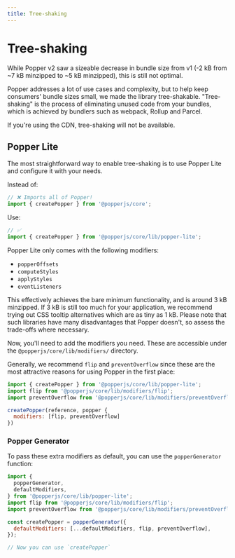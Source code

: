 ```yaml
---
title: Tree-shaking
---
```


# Tree-shaking

While Popper v2 saw a sizeable decrease in bundle size from v1 (-2 kB from ~7 kB
minzipped to ~5 kB minzipped), this is still not optimal.

Popper addresses a lot of use cases and complexity, but to help keep consumers'
bundle sizes small, we made the library tree-shakable. "Tree-shaking" is the
process of eliminating unused code from your bundles, which is achieved by
bundlers such as webpack, Rollup and Parcel.

If you're using the CDN, tree-shaking will not be available.

## Popper Lite

The most straightforward way to enable tree-shaking is to use Popper Lite and
configure it with your needs.

Instead of:

```js
// ❌ Imports all of Popper!
import { createPopper } from '@popperjs/core';
```

Use:

```js
// ✅
import { createPopper } from '@popperjs/core/lib/popper-lite';
```

Popper Lite only comes with the following modifiers:

- `popperOffsets`
- `computeStyles`
- `applyStyles`
- `eventListeners`

This effectively achieves the bare minimum functionality, and is around 3 kB
minzipped. If 3 kB is still too much for your application, we recommend trying
out CSS tooltip alternatives which are as tiny as 1 kB. Please note that such
libraries have many disadvantages that Popper doesn't, so assess the trade-offs
where necessary.

Now, you'll need to add the modifiers you need. These are accessible under the
`@popperjs/core/lib/modifiers/` directory.

Generally, we recommend `flip` and `preventOverflow` since these are the most
attractive reasons for using Popper in the first place:

```js
import { createPopper } from '@popperjs/core/lib/popper-lite';
import flip from '@popperjs/core/lib/modifiers/flip';
import preventOverflow from '@popperjs/core/lib/modifiers/preventOverflow';

createPopper(reference, popper {
  modifiers: [flip, preventOverflow]
})
```

### Popper Generator

To pass these extra modifiers as default, you can use the `popperGenerator`
function:

```js
import {
  popperGenerator,
  defaultModifiers,
} from '@popperjs/core/lib/popper-lite';
import flip from '@popperjs/core/lib/modifiers/flip';
import preventOverflow from '@popperjs/core/lib/modifiers/preventOverflow';

const createPopper = popperGenerator({
  defaultModifiers: [...defaultModifiers, flip, preventOverflow],
});

// Now you can use `createPopper`
```
